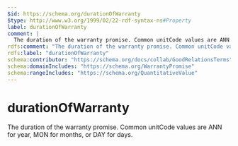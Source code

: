 ```yaml
---
$id: https://schema.org/durationOfWarranty
$type: http://www.w3.org/1999/02/22-rdf-syntax-ns#Property
label: durationOfWarranty
comment: |
  The duration of the warranty promise. Common unitCode values are ANN for year, MON for months, or DAY for days.
rdfs:comment: "The duration of the warranty promise. Common unitCode values are ANN for year, MON for months, or DAY for days."
rdfs:label: "durationOfWarranty"
schema:contributor: "https://schema.org/docs/collab/GoodRelationsTerms"
schema:domainIncludes: "https://schema.org/WarrantyPromise"
schema:rangeIncludes: "https://schema.org/QuantitativeValue"
---
```


# durationOfWarranty

The duration of the warranty promise. Common unitCode values are ANN for year, MON for months, or DAY for days.

